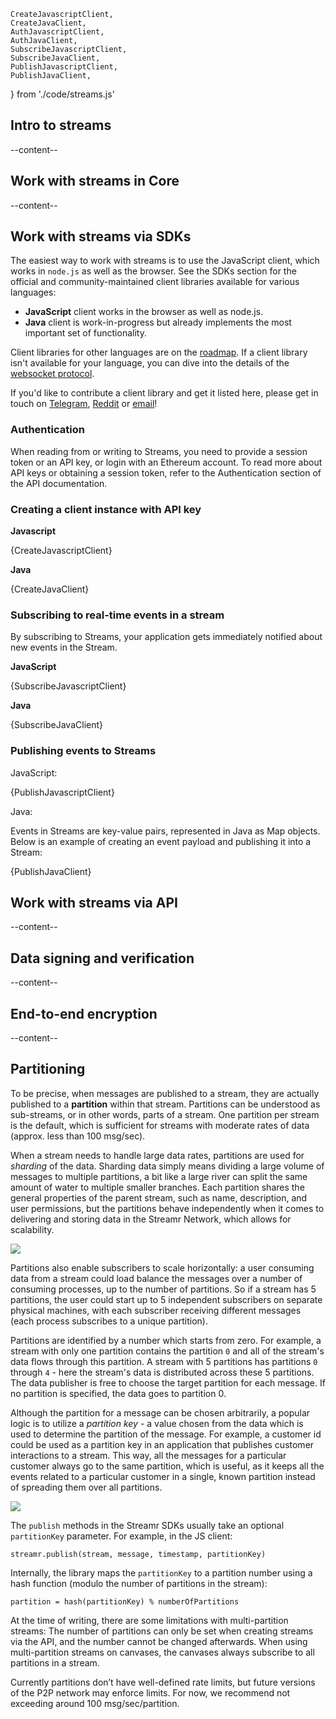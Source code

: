 



    CreateJavascriptClient,
    CreateJavaClient,
    AuthJavascriptClient,
    AuthJavaClient,
    SubscribeJavascriptClient,
    SubscribeJavaClient,
    PublishJavascriptClient,
    PublishJavaClient,
} from './code/streams.js'

<ScrollableAnchor id="intro-to-streams"><div>

## Intro to streams
--content--

</div></ScrollableAnchor>

<ScrollableAnchor id="work-with-streams-in-core"><div>

## Work with streams in Core
--content--

</div></ScrollableAnchor>

<ScrollableAnchor id="work-with-streams-via-sdks"><div>

## Work with streams via SDKs

The easiest way to work with streams is to use the JavaScript client, which works in `node.js` as well as the browser. See the <Link to={links.newdocs.SDKs}>SDKs section</Link> for the official and community-maintained client libraries available for various languages:

- **JavaScript** client works in the browser as well as node.js.
- **Java** client is work-in-progress but already implements the most important set of functionality.

Client libraries for other languages are on the <a href={links.community.trello} target="_blank" rel="nofollow noopener noreferrer">roadmap</a>. If a client library isn't available for your language, you can dive into the details of the [websocket protocol](https://github.com/streamr-dev/streamr-client-protocol-js/blob/bb2f0168bcff454b5c458e275e9c2de0dee342f9/PROTOCOL.md).

If you'd like to contribute a client library and get it listed here, please get in touch on <a href={links.community.telegram} target="_blank" rel="nofollow noopener noreferrer">Telegram</a>, <a href={links.community.reddit} target="_blank" rel="nofollow noopener noreferrer">Reddit</a> or <a href={links.contact.general} rel="nofollow noopener noreferrer">email</a>!

### Authentication

When reading from or writing to Streams, you need to provide a session token or an API key, or login with an Ethereum account. To read more about API keys or obtaining a session token, refer to the <Link to={links.newdocs.api}>Authentication section of the API documentation</Link>.

### Creating a client instance with API key

**Javascript**

<CodeSnippet language='javascript'>{CreateJavascriptClient}</CodeSnippet>

**Java**

<CodeSnippet language='java'>{CreateJavaClient}</CodeSnippet>

### Subscribing to real-time events in a stream

By subscribing to Streams, your application gets immediately notified about new events in the Stream.

**JavaScript**

<CodeSnippet language='javascript'>{SubscribeJavascriptClient}</CodeSnippet>

**Java**

<CodeSnippet language='java'>{SubscribeJavaClient}</CodeSnippet>

### Publishing events to Streams

JavaScript:

<CodeSnippet language='javascript'>{PublishJavascriptClient}</CodeSnippet>

Java:

Events in Streams are key-value pairs, represented in Java as Map objects. Below is an example of creating an event payload and publishing it into a Stream:

<CodeSnippet language='java'>{PublishJavaClient}</CodeSnippet>

</div></ScrollableAnchor>

<ScrollableAnchor id="work-with-streams-via-api"><div>

## Work with streams via API
--content--

</div></ScrollableAnchor>

<ScrollableAnchor id="data-signing-and-verification"><div>

## Data signing and verification
--content--

</div></ScrollableAnchor>

<ScrollableAnchor id="end-to-end-encryption"><div>

## End-to-end encryption
--content--

</div></ScrollableAnchor>

<ScrollableAnchor id="partitioning"><div>

## Partitioning

To be precise, when messages are published to a stream, they are actually published to a **partition** within that stream. Partitions can be understood as sub-streams, or in other words, parts of a stream. One partition per stream is the default, which is sufficient for streams with moderate rates of data (approx. less than 100 msg/sec).

When a stream needs to handle large data rates, partitions are used for *sharding* of the data. Sharding data simply means dividing a large volume of messages to multiple partitions, a bit like a large river can split the same amount of water to multiple smaller branches. Each partition shares the general properties of the parent stream, such as name, description, and user permissions, but the partitions behave independently when it comes to delivering and storing data in the Streamr Network, which allows for scalability.

<img src={StreamAndPartitionsImage} />

Partitions also enable subscribers to scale horizontally: a user consuming data from a stream could load balance the messages over a number of consuming processes, up to the number of partitions. So if a stream has 5 partitions, the user could start up to 5 independent subscribers on separate physical machines, with each subscriber receiving different messages (each process subscribes to a unique partition).

Partitions are identified by a number which starts from zero. For example, a stream with only one partition contains the partition `0` and all of the stream's data flows through this partition. A stream with 5 partitions has partitions `0` through `4` - here the stream's data is distributed across these 5 partitions. The data publisher is free to choose the target partition for each message. If no partition is specified, the data goes to partition 0.

Although the partition for a message can be chosen arbitrarily, a popular logic is to utilize a *partition key* - a value chosen from the data which is used to determine the partition of the message. For example, a customer id could be used as a partition key in an application that publishes customer interactions to a stream. This way, all the messages for a particular customer always go to the same partition, which is useful, as it keeps all the events related to a particular customer in a single, known partition instead of spreading them over all partitions.

<img src={MessagePartitioningImage} />

The `publish` methods in the <Link to={links.newdocs.SDKs}>Streamr SDKs</Link> usually take an optional `partitionKey` parameter. For example, in the JS client:

```
streamr.publish(stream, message, timestamp, partitionKey)
```

Internally, the library maps the `partitionKey` to a partition number using a hash function (modulo the number of partitions in the stream):

```
partition = hash(partitionKey) % numberOfPartitions
```

<Warning>

At the time of writing, there are some limitations with multi-partition streams: The number of partitions can only be set when creating streams via the API, and the number cannot be changed afterwards. When using multi-partition streams on canvases, the canvases always subscribe to all partitions in a stream.

</Warning>

Currently partitions don’t have well-defined rate limits, but future versions of the P2P network may enforce limits. For now, we recommend not exceeding around 100 msg/sec/partition.

</div></ScrollableAnchor>
